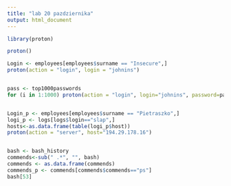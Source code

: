 ```yaml
---
title: "lab 20 pazdziernika"
output: html_document
---
```


```r

library(proton)

proton()

Login <- employees[employees$surname == "Insecure",]
proton(action = "login", login = "johnins")


pass <- top1000passwords
for (i in 1:1000) proton(action = "login", login="johnins", password=pass[i])


Login_p <- employees[employees$surname == "Pietraszko",]
logi_p <- logs[logs$login=="slap",]
hosts<-as.data.frame(table(logi_p$host))
proton(action = "server", host="194.29.178.16")


bash <- bash_history
commends<-sub(" .*", "", bash)
commends <- as.data.frame(commends)
commends_p <- commends[commends$commends=="ps"]
bash[53]


```
